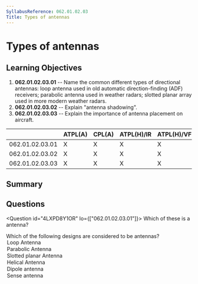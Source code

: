 ```yaml
---
SyllabusReference: 062.01.02.03
Title: Types of antennas
---
```


# Types of antennas

## Learning Objectives

1.  **062.01.02.03.01** -- Name the common different types of directional
    antennas: loop antenna used in old automatic direction-finding (ADF)
    receivers; parabolic antenna used in weather radars; slotted planar array
    used in more modern weather radars.
2.  **062.01.02.03.02** -- Explain "antenna shadowing".
3.  **062.01.02.03.03** -- Explain the importance of antenna placement on
    aircraft.

|                 | ATPL(A) | CPL(A) | ATPL(H)/IR | ATPL(H)/VFR | CPL(H) | IR | CBIR(A) |
| --------------- | ------- | ------ | ---------- | ----------- | ------ | -- | ------- |
| 062.01.02.03.01 | X       | X      | X          | X           | X      | X  |         |
| 062.01.02.03.02 | X       | X      | X          | X           | X      |    |         |
| 062.01.02.03.03 | X       | X      | X          | X           | X      |    |         |

## Summary

## Questions

<Question id="4LXPD8Y1OR" lo={["062.01.02.03.01"]}>
  <Text variant="oneCorrect">
    Which of these is a <Subject /> antenna?
  </Text>

  <Text variant="multipleCorrect" select={4}>
    Which of the following designs are considered to be <Subject /> antennas?
  </Text>

  <Option subject={[["directional"]]}>Loop Antenna</Option>

  <Option subject={[["directional"]]} why="Parabolic antennas are the kind you usually see in rooftops. By their design alone you can see they are meant to emit or recieve signals from one particular direction.">
    Parabolic Antenna
  </Option>

  <Option subject={[["directional"]]} why="Slotted planar antenas use a flat surface with a slot facing a specific direction to emit or receive signals">
    Slotted planar Antenna
  </Option>

  <Option subject={[["directional"]]}>Helical Antenna</Option>

  <Option subject={[["omni-directional"]]} why="dipole are the simplest of antennas and emit en every direction">
    Dipole antenna
  </Option>

  <Option subject={[["omni-directional"]]}>Sense antenna</Option>
</Question>
